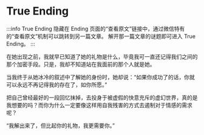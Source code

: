 # True Ending

:::info
True Ending 隐藏在 Ending 页面的“查看原文”链接中，通过微信特有的“查看原文”机制可以跳转到另一篇文章。
解开那一篇文章的谜题即可进入 True Ending。
:::

<div style={{color: `rgb(171, 25, 66)`}}>
在她出现之前，我就早已知道了她的礼物是什么，毕竟我可一直还记得我们之间的那个加密手段。只是，我却不知道站在我面前的那个人就是她。

当我终于从她冰冷的叙述中了解她的身份时，她却说：“如果你成功了的话，你就可以永远不再记得我的存在了，如你所愿。”

把自己曾经最好的一段回忆抹掉，去投身于被虚假的快意充斥的虚幻世界，真的是我想要的吗？而你为什么一定要像这样用自我残害的方式去遏制对于情感的需求呢？

“我解出来了，但比起你的礼物，我更需要你。”

</div>
